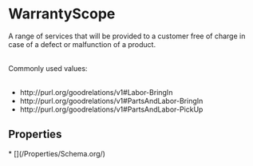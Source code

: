 # WarrantyScope

A range of services that will be provided to a customer free of charge in case of a defect or malfunction of a product.<br/><br/>

Commonly used values:<br/><br/>

<ul>
<li>http://purl.org/goodrelations/v1#Labor-BringIn</li>
<li>http://purl.org/goodrelations/v1#PartsAndLabor-BringIn</li>
<li>http://purl.org/goodrelations/v1#PartsAndLabor-PickUp</li>
</ul>

## Properties

<Grid>
* [](/Properties/Schema.org/)

</Grid>

